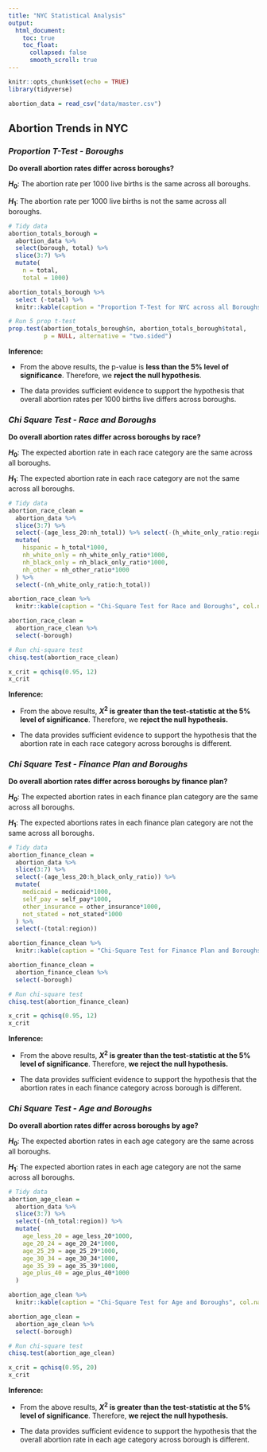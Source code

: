 ```yaml
---
title: "NYC Statistical Analysis"
output: 
  html_document:
    toc: true
    toc_float:
      collapsed: false
      smooth_scroll: true
---
```


```r
knitr::opts_chunk$set(echo = TRUE)
library(tidyverse)
```

```r
abortion_data = read_csv("data/master.csv")
```

## Abortion Trends in NYC

### *Proportion T-Test - Boroughs*

**Do overall abortion rates differ across boroughs?**

**$H_0$**: The abortion rate per 1000 live births is the same across all boroughs.

**$H_1$**: The abortion rate per 1000 live births is not the same across all boroughs.

```r
# Tidy data
abortion_totals_borough =
  abortion_data %>%
  select(borough, total) %>%
  slice(3:7) %>%
  mutate(
    n = total,
    total = 1000)

abortion_totals_borough %>%
  select (-total) %>%
  knitr::kable(caption = "Proportion T-Test for NYC across all Boroughs", col.names = c("Borough", "Abortion Rate per 1000 live births"), align = c('l', 'c'), format = "simple")
```

```r
# Run 5 prop t-test
prop.test(abortion_totals_borough$n, abortion_totals_borough$total,
          p = NULL, alternative = "two.sided")
```

**Inference:**

- From the above results, the p-value is **less than the 5% level of significance**. Therefore, we **reject the null hypothesis**. 

- The data provides sufficient evidence to support the hypothesis that overall abortion rates per 1000 births live differs across boroughs.

### *Chi Square Test - Race and Boroughs*

**Do overall abortion rates differ across boroughs by race?**

**$H_0$**: The expected abortion rate in each race category are the same across all boroughs.

**$H_1$**: The expected abortion rate in each race category are not the same across all boroughs.

```r
# Tidy data
abortion_race_clean = 
  abortion_data %>%
  slice(3:7) %>%
  select(-(age_less_20:nh_total)) %>% select(-(h_white_only_ratio:region)) %>%
  mutate(
    hispanic = h_total*1000,
    nh_white_only = nh_white_only_ratio*1000,
    nh_black_only = nh_black_only_ratio*1000,
    nh_other = nh_other_ratio*1000
  ) %>%
  select(-(nh_white_only_ratio:h_total))

abortion_race_clean %>% 
  knitr::kable(caption = "Chi-Square Test for Race and Boroughs", col.names = c("Borough", "Hispanic", "Non-Hispanic White", "Non-Hispanic Black", "Non-Hispanic Other"), align = c('l', 'c', 'c', 'c', 'c'), format = "simple")
```

```r
abortion_race_clean =
  abortion_race_clean %>%
  select(-borough)

# Run chi-square test
chisq.test(abortion_race_clean)
```

```r
x_crit = qchisq(0.95, 12)
x_crit
```

**Inference:** 

- From the above results, **$X^2$ is greater than the test-statistic at the 5% level of significance**. Therefore, we **reject the null hypothesis.** 

- The data provides sufficient evidence to support the hypothesis that the abortion rate in each race category across boroughs is different. 

### *Chi Square Test - Finance Plan and Boroughs*

**Do overall abortion rates differ across boroughs by finance plan?**

**$H_0$**: The expected abortion rates in each finance plan category are the same across all boroughs.

**$H_1$**: The expected abortions rates in each finance plan category are not the same across all boroughs.

```r
# Tidy data
abortion_finance_clean = 
  abortion_data %>%
  slice(3:7) %>%
  select(-(age_less_20:h_black_only_ratio)) %>%
  mutate(
    medicaid = medicaid*1000,
    self_pay = self_pay*1000,
    other_insurance = other_insurance*1000,
    not_stated = not_stated*1000
  ) %>%
  select(-(total:region))

abortion_finance_clean %>% 
  knitr::kable(caption = "Chi-Square Test for Finance Plan and Boroughs", col.names = c("Borough", "Medicaid", "Self-Pay", "Other Insurance", "Not Stated"), align = c('l', 'c', 'c', 'c', 'c'), format = "simple" )
```

```r
abortion_finance_clean =
  abortion_finance_clean %>%
  select(-borough)

# Run chi-square test
chisq.test(abortion_finance_clean)
```

```r
x_crit = qchisq(0.95, 12)
x_crit
```

**Inference:**

- From the above results, **$X^2$ is greater than the test-statistic at the 5% level of significance**. Therefore, **we reject the null hypothesis.** 

- The data provides sufficient evidence to support the hypothesis that the abortion rates in each finance category across borough is different.

### *Chi Square Test - Age and Boroughs*

**Do overall abortion rates differ across boroughs by age?**

**$H_0$**: The expected abortion rates in each age category are the same across all boroughs.

**$H_1$**: The expected abortion rates in each age category are not the same across all boroughs.

```r
# Tidy data
abortion_age_clean = 
  abortion_data %>%
  slice(3:7) %>%
  select(-(nh_total:region)) %>%
  mutate(
    age_less_20 = age_less_20*1000,
    age_20_24 = age_20_24*1000,
    age_25_29 = age_25_29*1000,
    age_30_34 = age_30_34*1000,
    age_35_39 = age_35_39*1000,
    age_plus_40 = age_plus_40*1000
  )

abortion_age_clean %>% 
  knitr::kable(caption = "Chi-Square Test for Age and Boroughs", col.names = c("Borough", "< 20 years", "20-24 years", "25-29 years", "30-34 years", "35-39 years", "40+ years"), align = c('l', 'c', 'c', 'c', 'c', 'c', 'c'), format = "simple" )
```

```r
abortion_age_clean =
  abortion_age_clean %>%
  select(-borough)

# Run chi-square test
chisq.test(abortion_age_clean)
```

```r
x_crit = qchisq(0.95, 20)
x_crit
```

**Inference:**

- From the above results, **$X^2$ is greater than the test-statistic at the 5% level of significance**. Therefore, **we reject the null hypothesis.** 

- The data provides sufficient evidence to support the hypothesis that the overall abortion rate in each age category across borough is different.

